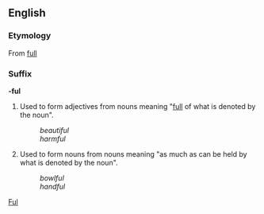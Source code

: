 ==English==
===Etymology===
From [[full]]

===Suffix===
'''-ful'''

#Used to form adjectives from nouns meaning "[[full]] of what is denoted by the noun".
#:''beautiful''
#:''harmful''
#Used to form nouns from nouns meaning "as much as can be held by what is denoted by the noun".
#:''bowlful''
#:''handful''

[[Category:English suffixes|Ful]]